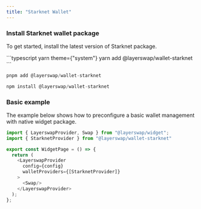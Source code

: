 ```yaml
---
title: "Starknet Wallet"
---
```


### Install Starknet wallet package

To get started, install the latest version of Starknet package.

<CodeGroup>
  ```typescript yarn theme={"system"}
  yarn add @layerswap/wallet-starknet
  ```

  ```typescript pnpm theme={"system"}
  pnpm add @layerswap/wallet-starknet
  ```

  ```typescript npm theme={"system"}
  npm install @layerswap/wallet-starknet
  ```
</CodeGroup>

### Basic example

The example below shows how to preconfigure a basic wallet management with native widget package.

```typescript  theme={"system"}
import { LayerswapProvider, Swap } from "@layerswap/widget";
import { StarknetProvider } from "@layerswap/wallet-starknet"

export const WidgetPage = () => {
  return (
    <LayerswapProvider 
      config={config}
      walletProviders={[StarknetProvider]}
    >
      <Swap/>
    </LayerswapProvider>
  );
};
```